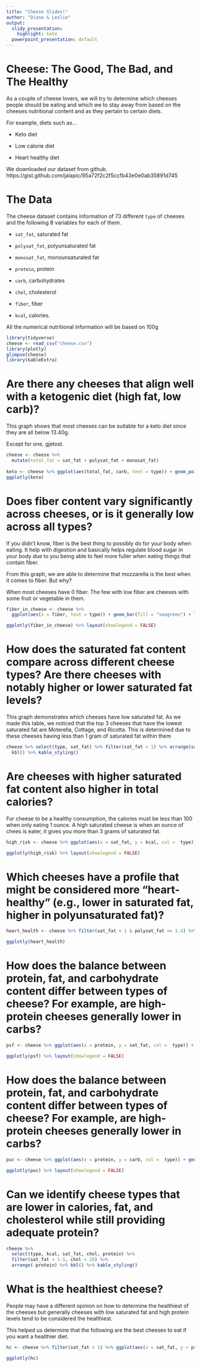 ```yaml
---
title: "Cheese Slides!"
author: "Diana & Leslie"
output:
  slidy_presentation: 
    highlight: kate
  powerpoint_presentation: default
---
```


# Cheese: The Good, The Bad, and The Healthy

<!-- Introduction -->

As a couple of cheese lovers, we will try to determine which cheeses people should be eating and which we to stay away from based on the cheeses nutritional content and as they pertain to certain diets.

For example, diets such as...

- Keto diet

- Low calorie diet

- Heart healthy diet

We downloaded our dataset from github.
https://gist.github.com/jalapic/95a72f2c2f5ccfb43e0e0ab35891d745

# The Data

The cheese dataset contains information of 73 different `type` of cheeses and the following 8 variables for each of them.

- `sat_fat`, saturated fat

- `polysat_fat`, polyunsaturated fat

- `monosat_fat`, monounsaturated fat

- `protein`, protein

- `carb`, carbohydrates

- `chol`, cholesterol

- `fiber`, fiber

- `kcal`, calories.

All the numerical nutritional information will be based on 100g

```r
library(tidyverse)
cheese <- read_csv("cheese.csv")
library(plotly)
glimpse(cheese)
library(kableExtra)

```
# Are there any cheeses that align well with a ketogenic diet (high fat, low carb)?

This graph shows that most cheeses can be suitable for a keto diet since they are all below 13.40g.

Except for one, gjetost. 

```r
cheese <- cheese %>% 
  mutate(total_fat = sat_fat + polysat_fat + monosat_fat)
  
keto <- cheese %>% ggplot(aes(total_fat, carb, text = type)) + geom_point(color = "lightpink") + labs(title = "Best Cheeses for a Ketogenic Diet")
ggplotly(keto)
```

# Does fiber content vary significantly across cheeses, or is it generally low across all types?

If you didn't know, fiber is the best thing to possibly do for your body when eating. It help with digestion and basically helps regulate blood sugar in your body due to you being able to feel more fuller when eating things that contain fiber. 

From this graph, we are able to determine that mozzarella is the best when it comes to fiber. But why? 

When most cheeses have 0 fiber. The few with low fiber are cheeses with some fruit or vegetable in them.

```r
fiber_in_cheese <- cheese %>% 
  ggplot(aes(x = fiber, text = type)) + geom_bar(fill = "seagreen") + labs(title = "How Much Fiber are in Each Cheese")

ggplotly(fiber_in_cheese) %>% layout(showlegend = FALSE)
```

# How does the saturated fat content compare across different cheese types? Are there cheeses with notably higher or lower saturated fat levels?

This graph demonstrates which cheeses have low saturated fat. As we made this table, we noticed that the top 3 cheeses that have the lowest saturated fat are Moterella, Cottage, and Ricotta. This is determined due to these cheeses having less than 1 gram of saturated fat within them

```r
cheese %>% select(type, sat_fat) %>% filter(sat_fat < 1) %>% arrange(sat_fat) %>% 
  kbl() %>% kable_styling()
```

# Are cheeses with higher saturated fat content also higher in total calories?

For cheese to be a healthy consumption, the calories must be less than 100 when only eating 1 ounce. A high saturated cheese is when an ounce of chees is eater, it gives you more than 3 grams of saturated fat.

```r
high_risk <- cheese %>% ggplot(aes(x = sat_fat, y = kcal, col =  type)) + geom_point() + labs(title = "Worst Cheeses to Consume")

ggplotly(high_risk) %>% layout(showlegend = FALSE)
```

# Which cheeses have a profile that might be considered more "heart-healthy" (e.g., lower in saturated fat, higher in polyunsaturated fat)?


```r
heart_health <- cheese %>% filter(sat_fat < 1 & polysat_fat <= 1.4) %>% ggplot(aes(x = sat_fat, y = polysat_fat, col =  type)) + geom_point() +labs(title = "Heart Healthy Cheeses to Consider")

ggplotly(heart_health)
```


# How does the balance between protein, fat, and carbohydrate content differ between types of cheese? For example, are high-protein cheeses generally lower in carbs?

```r
psf <- cheese %>% ggplot(aes(x = protein, y = sat_fat, col =  type)) + geom_point() + labs(title = "Protein V Saturated Fat")

ggplotly(psf) %>% layout(showlegend = FALSE)
```

# How does the balance between protein, fat, and carbohydrate content differ between types of cheese? For example, are high-protein cheeses generally lower in carbs?
```r
puc <- cheese %>% ggplot(aes(x = protein, y = carb, col =  type)) + geom_point() + labs(title = "Protein V Carbs")

ggplotly(puc) %>% layout(showlegend = FALSE)
```
# Can we identify cheese types that are lower in calories, fat, and cholesterol while still providing adequate protein?


```r
cheese %>% 
  select(type, kcal, sat_fat, chol, protein) %>% 
  filter(sat_fat < 1.5, chol < 20) %>% 
  arrange(-protein) %>% kbl() %>% kable_styling()
```

# What is the healthiest cheese?

People may have a different opinion on how to determine the healthiest of the cheeses but generally cheeses with low saturated fat and high protein levels tend to be considered the healthiest.

This helped us determine that the following are the best cheeses to eat if you want a healthier diet.

```r
hc <- cheese %>% filter(sat_fat < 1) %>% ggplot(aes(x = sat_fat, y = protein, col =  type)) + geom_point() + labs(title = "Healthiest Cheese")

ggplotly(hc)
```